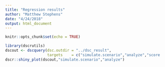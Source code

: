 ```yaml
---
title: "Regression results"
author: "Matthew Stephens"
date: "4/24/2018"
output: html_document
---
```


```r
knitr::opts_chunk$set(echo = TRUE)
```

```r
library(dscrutils)
dscout <- dscquery(dsc.outdir = "../dsc_result",
                   targets    = c("simulate.scenario","analyze","score.error"))
dscr::shiny_plot(dscout,"simulate.scenario","analyze")
```

